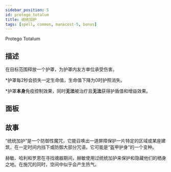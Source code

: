 ```yaml
---
sidebar_position: 5
id: protego_totalum
title: 统统加护
tags: [spell, common, manacost-5, bonus]
---
```


Protego Totalum

<!--truncate-->



<CardBasics cardKey={id}/>


## 描述

在目标范围释放一个护罩，为护罩内友方单位承受伤害。

*护罩每2秒会损失一定生命值，生命值下降为0时护照消失。

*护罩**本身**免疫控制效果，同时**无法**被治疗且**无法**获得护盾值和增益效果。

## 面板


<LevelComponent/>


<CardDynamicTable cardKey={id}/>


<CardComplexTable cardKey={id}/>





## 故事

“统统加护”是一个防御性魔咒，它能召唤出一道屏障保护一片特定的区域或某座建筑，在一定时间内挡下或防御大部分咒语。它可能是“盔甲护身”的一个变种。

赫敏、哈利和罗恩在寻找魂器期间，赫敏使用过统统加护来保护和隐藏他们的栖身之地。在施咒的同时，空间中似乎会产生热气。